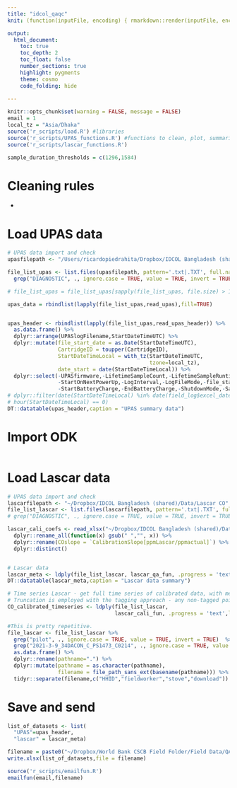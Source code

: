 ```yaml
---
title: "idcol_qaqc"
knit: (function(inputFile, encoding) { rmarkdown::render(inputFile, encoding = encoding, output_file = paste0(substr(inputFile,1,nchar(inputFile)-4),Sys.Date(),'.html')) })

output: 
  html_document:
    toc: true
    toc_depth: 2
    toc_float: false
    number_sections: true
    highlight: pygments 
    theme: cosmo
    code_folding: hide
    
---
```


```r
knitr::opts_chunk$set(warning = FALSE, message = FALSE)
email = 1
local_tz = "Asia/Dhaka"
source('r_scripts/load.R') #libraries
source('r_scripts/UPAS_functions.R') #functions to clean, plot, summarize
source('r_scripts/lascar_functions.R')

sample_duration_thresholds = c(1296,1584)
```

# Cleaning rules

* 

# Load UPAS data
``` r

# UPAS data import and check
upasfilepath <- "/Users/ricardopiedrahita/Dropbox/IDCOL Bangladesh (shared)/Data/UPAS PM"

file_list_upas <- list.files(upasfilepath, pattern='.txt|.TXT', full.names = T,recursive = T) %>% 
  grep("DIAGNOSTIC", ., ignore.case = TRUE, value = TRUE, invert = TRUE)  

# file_list_upas = file_list_upas[sapply(file_list_upas, file.size) > 10000]

upas_data = rbindlist(lapply(file_list_upas,read_upas),fill=TRUE) 


upas_header <- rbindlist(lapply(file_list_upas,read_upas_header)) %>% 
  as.data.frame() %>% 
  dplyr::arrange(UPASlogFilename,StartDateTimeUTC) %>% 
  dplyr::mutate(file_start_date = as.Date(StartDateTimeUTC),
                CartridgeID = toupper(CartridgeID),
                StartDateTimeLocal = with_tz(StartDateTimeUTC, 
                                             tzone=local_tz),
                date_start = date(StartDateTimeLocal)) %>%
  dplyr::select(-UPASfirmware,-LifetimeSampleCount,-LifetimeSampleRuntime,-GPSUTCOffset,ProgrammedStartDelay,-AppLock,-AppVersion,
                -StartOnNextPowerUp,-LogInterval,-LogFileMode,-file_start_date,-DutyCycleWindow,-GPSEnabled,-ProgrammedStartDelay,
                -StartBatteryCharge,-EndBatteryCharge,-ShutdownMode,-SampledRuntime,-VolumetricFlowRate,-FlowOffset)
# dplyr::filter(date(StartDateTimeLocal) %in% date(field_log$excel_datetime_start) | 
# hour(StartDateTimeLocal) == 0)
DT::datatable(upas_header,caption = "UPAS summary data")
```

# Import ODK
```r




```

# Load Lascar data
```r

# UPAS data import and check
lascarfilepath <- "~/Dropbox/IDCOL Bangladesh (shared)/Data/Lascar CO" 
file_list_lascar <- list.files(lascarfilepath, pattern='.txt|.TXT', full.names = T,recursive = T) # %>% 
# grep("DIAGNOSTIC", ., ignore.case = TRUE, value = TRUE, invert = TRUE)  

lascar_cali_coefs <- read_xlsx("~/Dropbox/IDCOL Bangladesh (shared)/Data/Lascar CO/Initial CO cal ests/IDCOL Lascar Calibrations_Jan2020Lascars.xlsx",skip = 1)  %>%
  dplyr::rename_all(function(x) gsub(" ","", x)) %>% 
  dplyr::rename(COslope = `CalibrationSlope[ppmLascar/ppmactual]`) %>% 
  dplyr::distinct() 


# Lascar data
lascar_meta <- ldply(file_list_lascar, lascar_qa_fun, .progress = 'text',local_tz=local_tz)  
DT::datatable(lascar_meta,caption = "Lascar data summary")

# Time series Lascar - get full time series of calibrated data, with metadata.
# Truncation is employed with the tagging approach - any non-tagged points are not from during the deployments
CO_calibrated_timeseries <- ldply(file_list_lascar, 
                                  lascar_cali_fun, .progress = 'text',local_tz=local_tz)  

#This is pretty repetitive.
file_lascar <- file_list_lascar %>% 
  grep("pilot", ., ignore.case = TRUE, value = TRUE, invert = TRUE)  %>% 
  grep("2021-3-9_34DACON_C_PS1473_C0214", ., ignore.case = TRUE, value = TRUE, invert = TRUE) %>% 
  as.data.frame() %>% 
  dplyr::rename(pathname=".") %>% 
  dplyr::mutate(pathname = as.character(pathname),
                filename = file_path_sans_ext(basename(pathname))) %>% 
  tidyr::separate(filename,c("HHID","fieldworker","stove","download"))


```


# Save and send
```r


list_of_datasets <- list(
  "UPAS"=upas_header,
  "lascar" = lascar_meta)

filename = paste0("~/Dropbox/World Bank CSCB Field Folder/Field Data/QA_Reports/CSCB_QA_Report_",  Sys.Date(), ".xlsx")
write.xlsx(list_of_datasets,file = filename)

source('r_scripts/emailfun.R')
emailfun(email,filename)





```